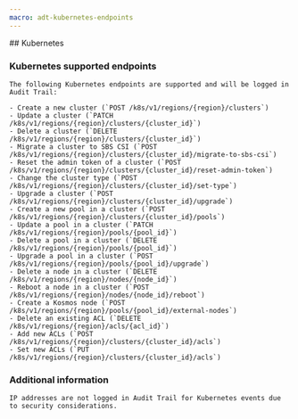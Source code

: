 ```yaml
---
macro: adt-kubernetes-endpoints
---
```


<Concept>
  ## Kubernetes

  ### Kubernetes supported endpoints

    The following Kubernetes endpoints are supported and will be logged in Audit Trail:

    - Create a new cluster (`POST /k8s/v1/regions/{region}/clusters`)
    - Update a cluster (`PATCH /k8s/v1/regions/{region}/clusters/{cluster_id}`)
    - Delete a cluster (`DELETE /k8s/v1/regions/{region}/clusters/{cluster_id}`)
    - Migrate a cluster to SBS CSI (`POST /k8s/v1/regions/{region}/clusters/{cluster_id}/migrate-to-sbs-csi`)
    - Reset the admin token of a cluster (`POST /k8s/v1/regions/{region}/clusters/{cluster_id}/reset-admin-token`)
    - Change the cluster type (`POST /k8s/v1/regions/{region}/clusters/{cluster_id}/set-type`)
    - Upgrade a cluster (`POST /k8s/v1/regions/{region}/clusters/{cluster_id}/upgrade`)
    - Create a new pool in a cluster (`POST /k8s/v1/regions/{region}/clusters/{cluster_id}/pools`)
    - Update a pool in a cluster (`PATCH /k8s/v1/regions/{region}/pools/{pool_id}`)
    - Delete a pool in a cluster (`DELETE /k8s/v1/regions/{region}/pools/{pool_id}`)
    - Upgrade a pool in a cluster (`POST /k8s/v1/regions/{region}/pools/{pool_id}/upgrade`)
    - Delete a node in a cluster (`DELETE /k8s/v1/regions/{region}/nodes/{node_id}`)
    - Reboot a node in a cluster (`POST /k8s/v1/regions/{region}/nodes/{node_id}/reboot`)
    - Create a Kosmos node (`POST /k8s/v1/regions/{region}/pools/{pool_id}/external-nodes`)
    - Delete an existing ACL (`DELETE /k8s/v1/regions/{region}/acls/{acl_id}`)
    - Add new ACLs (`POST /k8s/v1/regions/{region}/clusters/{cluster_id}/acls`)
    - Set new ACLs (`PUT /k8s/v1/regions/{region}/clusters/{cluster_id}/acls`)

  ### Additional information

    IP addresses are not logged in Audit Trail for Kubernetes events due to security considerations.
</Concept>